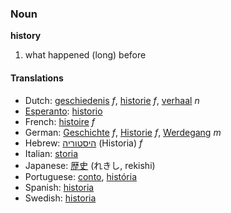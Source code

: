 ===Noun===
'''history'''

# what happened (long) before

====Translations====
*Dutch: [[geschiedenis]] ''f'', [[historie]] ''f'', [[verhaal]] ''n''
*[[Esperanto]]: [[historio]]
*French: [[histoire]] ''f''
*German: [[Geschichte]] ''f'', [[Historie]] ''f'', [[Werdegang]] ''m''
*Hebrew: [[היסטוריה]] (Historia) ''f''
*Italian: [[storia]]
*Japanese: [[歴史]] (れきし, rekishi)
*Portuguese: [[conto]], [[história]]
*Spanish: [[historia]]
*Swedish: [[historia]]
